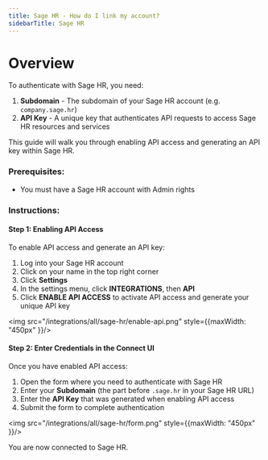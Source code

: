 ```yaml
---
title: Sage HR - How do I link my account?
sidebarTitle: Sage HR
---
```


# Overview

To authenticate with Sage HR, you need:
1. **Subdomain** - The subdomain of your Sage HR account (e.g. `company.sage.hr`)
2. **API Key** - A unique key that authenticates API requests to access Sage HR resources and services

This guide will walk you through enabling API access and generating an API key within Sage HR.

### Prerequisites:

- You must have a Sage HR account with Admin rights

### Instructions:

#### Step 1: Enabling API Access

To enable API access and generate an API key:

1. Log into your Sage HR account
2. Click on your name in the top right corner
3. Click **Settings**
4. In the settings menu, click **INTEGRATIONS**, then **API**
5. Click **ENABLE API ACCESS** to activate API access and generate your unique API key

<img src="/integrations/all/sage-hr/enable-api.png" style={{maxWidth: "450px" }}/>

#### Step 2: Enter Credentials in the Connect UI

Once you have enabled API access:

1. Open the form where you need to authenticate with Sage HR
2. Enter your **Subdomain** (the part before `.sage.hr` in your Sage HR URL)
3. Enter the **API Key** that was generated when enabling API access
4. Submit the form to complete authentication

<img src="/integrations/all/sage-hr/form.png" style={{maxWidth: "450px" }}/>

You are now connected to Sage HR.
